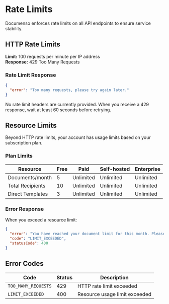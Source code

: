 
# Rate Limits

Documenso enforces rate limits on all API endpoints to ensure service stability.

## HTTP Rate Limits

**Limit:** 100 requests per minute per IP address  
**Response:** 429 Too Many Requests

### Rate Limit Response

```json
{
  "error": "Too many requests, please try again later."
}
```

<Callout type="warning">
  No rate limit headers are currently provided. When you receive a 429 response, wait at least 60
  seconds before retrying.
</Callout>

## Resource Limits

Beyond HTTP rate limits, your account has usage limits based on your subscription plan.

### Plan Limits

| Resource         | Free | Paid      | Self-hosted | Enterprise |
| ---------------- | ---- | --------- | ----------- | ---------- |
| Documents/month  | 5    | Unlimited | Unlimited   | Unlimited  |
| Total Recipients | 10   | Unlimited | Unlimited   | Unlimited  |
| Direct Templates | 3    | Unlimited | Unlimited   | Unlimited  |

### Error Response

When you exceed a resource limit:

```json
{
  "error": "You have reached your document limit for this month. Please upgrade your plan.",
  "code": "LIMIT_EXCEEDED",
  "statusCode": 400
}
```

## Error Codes

| Code                | Status | Description                   |
| ------------------- | ------ | ----------------------------- |
| `TOO_MANY_REQUESTS` | 429    | HTTP rate limit exceeded      |
| `LIMIT_EXCEEDED`    | 400    | Resource usage limit exceeded |
